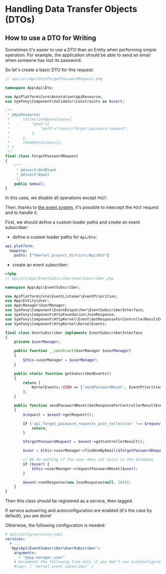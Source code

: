 # Handling Data Transfer Objects (DTOs)

## How to use a DTO for Writing

Sometimes it's easier to use a DTO than an Entity when performing simple
operation. For example, the application should be able to send an email when
someone has lost its password.

So let's create a basic DTO for this request:

```php
// api/src/Api/Dto/ForgotPasswordRequest.php

namespace App\Api\Dto;

use ApiPlatform\Core\Annotation\ApiResource;
use Symfony\Component\Validator\Constraints as Assert;

/**
 * @ApiResource(
 *      collectionOperations={
 *          "post"={
 *              "path"="/users/forgot-password-request",
 *          },
 *      },
 *      itemOperations={},
 * )
 */
final class ForgotPasswordRequest
{
    /**
     * @Assert\NotBlank
     * @Assert\Email
     */
    public $email;
}
```

In this case, we disable all operations except `POST`.

Then, thanks to [the event system](events.md), it's possible to intercept the
`POST` request and to handle it.

First, we should define a custom loader paths and create an event subscriber:

- define a custom loader paths for `Api/Dto`:

```yaml
api_platform:
  mapping:
    paths: ["%kernel.project_dir%/src/Api/Dto"]
```

- create an event subscriber:

```php
<?php
// api/src/Api/EventSubscriber/UserSubscriber.php

namespace App\Api\EventSubscriber;

use ApiPlatform\Core\EventListener\EventPriorities;
use App\Entity\User;
use App\Manager\UserManager;
use Symfony\Component\EventDispatcher\EventSubscriberInterface;
use Symfony\Component\HttpFoundation\JsonResponse;
use Symfony\Component\HttpKernel\Event\GetResponseForControllerResultEvent;
use Symfony\Component\HttpKernel\KernelEvents;

final class UserSubscriber implements EventSubscriberInterface
{
    private $userManager;

    public function __construct(UserManager $userManager)
    {
        $this->userManager = $userManager;
    }

    public static function getSubscribedEvents()
    {
        return [
            KernelEvents::VIEW => ['sendPasswordReset', EventPriorities::POST_VALIDATE],
        ];
    }

    public function sendPasswordReset(GetResponseForControllerResultEvent $event)
    {
        $request = $event->getRequest();

        if ('api_forgot_password_requests_post_collection' !== $request->attributes->get('_route')) {
            return;
        }

        $forgotPasswordRequest = $event->getControllerResult();

        $user = $this->userManager->findOneByEmail($forgotPasswordRequest->email);

        // We do nothing if the user does not exist in the database
        if ($user) {
            $this->userManager->requestPasswordReset($user);
        }

        $event->setResponse(new JsonResponse(null, 204));
    }
}
```

Then this class should be registered as a service, then tagged.

If service autowiring and autoconfiguration are enabled (it's the case by
default), you are done!

Otherwise, the following configuration is needed:

```yaml
# api/config/services.yaml
services:
  # ...
  'App\Api\EventSubscriber\UserSubscriber':
    arguments:
      - "@app.manager.user"
    # Uncomment the following line only if you don't use autoconfiguration
    #tags: [ 'kernel.event_subscriber' ]
```
